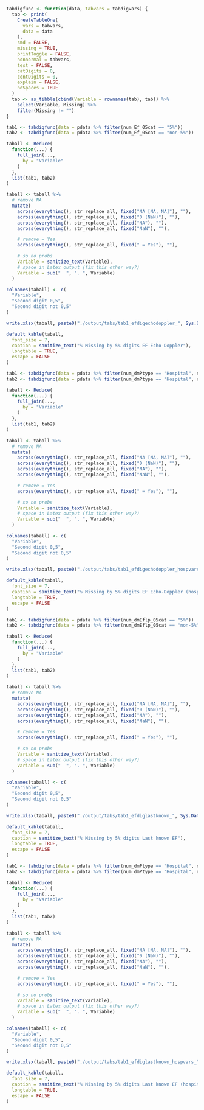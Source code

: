 ```r
tabdigfunc <- function(data, tabvars = tabdigvars) {
  tab <- print(
    CreateTableOne(
      vars = tabvars,
      data = data
    ),
    smd = FALSE,
    missing = TRUE,
    printToggle = FALSE,
    nonnormal = tabvars,
    test = FALSE,
    catDigits = 0,
    contDigits = 0,
    explain = FALSE,
    noSpaces = TRUE
  )
  tab <- as_tibble(cbind(Variable = rownames(tab), tab)) %>%
    select(Variable, Missing) %>%
    filter(Missing != "")
}
```

```r

tab1 <- tabdigfunc(data = pdata %>% filter(num_Ef_05cat == "5%"))
tab2 <- tabdigfunc(data = pdata %>% filter(num_Ef_05cat == "non-5%"))

taball <- Reduce(
  function(...) {
    full_join(...,
      by = "Variable"
    )
  },
  list(tab1, tab2)
)

taball <- taball %>%
  # remove NA
  mutate(
    across(everything(), str_replace_all, fixed("NA [NA, NA]"), ""),
    across(everything(), str_replace_all, fixed("0 (NaN)"), ""),
    across(everything(), str_replace_all, fixed("NA"), ""),
    across(everything(), str_replace_all, fixed("NaN"), ""),

    # remove = Yes
    across(everything(), str_replace_all, fixed(" = Yes"), ""),

    # so no probs
    Variable = sanitize_text(Variable),
    # space in Latex output (fix this other way?)
    Variable = sub("  ", ". ", Variable)
  )

colnames(taball) <- c(
  "Variable",
  "Second digit 0,5",
  "Second digit not 0,5"
)

write.xlsx(taball, paste0("./output/tabs/tab1_efdigechodoppler_", Sys.Date(), ".xlsx"), rowNames = FALSE)

default_kable(taball,
  font_size = 7,
  caption = sanitize_text("% Missing by 5% digits EF Echo-Doppler"),
  longtable = TRUE,
  escape = FALSE
)
```

\clearpage
\newpage

```r

tab1 <- tabdigfunc(data = pdata %>% filter(num_dmPtype == "Hospital", num_Ef_05cat == "5%"), tabvars = tabhospvars)
tab2 <- tabdigfunc(data = pdata %>% filter(num_dmPtype == "Hospital", num_Ef_05cat == "non-5%"), tabvars = tabhospvars)

taball <- Reduce(
  function(...) {
    full_join(...,
      by = "Variable"
    )
  },
  list(tab1, tab2)
)

taball <- taball %>%
  # remove NA
  mutate(
    across(everything(), str_replace_all, fixed("NA [NA, NA]"), ""),
    across(everything(), str_replace_all, fixed("0 (NaN)"), ""),
    across(everything(), str_replace_all, fixed("NA"), ""),
    across(everything(), str_replace_all, fixed("NaN"), ""),

    # remove = Yes
    across(everything(), str_replace_all, fixed(" = Yes"), ""),

    # so no probs
    Variable = sanitize_text(Variable),
    # space in Latex output (fix this other way?)
    Variable = sub("  ", ". ", Variable)
  )

colnames(taball) <- c(
  "Variable",
  "Second digit 0,5",
  "Second digit not 0,5"
)

write.xlsx(taball, paste0("./output/tabs/tab1_efdigechodoppler_hospvars_", Sys.Date(), ".xlsx"), rowNames = FALSE)

default_kable(taball,
  font_size = 7,
  caption = sanitize_text("% Missing by 5% digits EF Echo-Doppler (hospitalized patients)"),
  longtable = TRUE,
  escape = FALSE
)
```

\clearpage
\newpage

```r

tab1 <- tabdigfunc(data = pdata %>% filter(num_dmEflp_05cat == "5%"))
tab2 <- tabdigfunc(data = pdata %>% filter(num_dmEflp_05cat == "non-5%"))

taball <- Reduce(
  function(...) {
    full_join(...,
      by = "Variable"
    )
  },
  list(tab1, tab2)
)

taball <- taball %>%
  # remove NA
  mutate(
    across(everything(), str_replace_all, fixed("NA [NA, NA]"), ""),
    across(everything(), str_replace_all, fixed("0 (NaN)"), ""),
    across(everything(), str_replace_all, fixed("NA"), ""),
    across(everything(), str_replace_all, fixed("NaN"), ""),

    # remove = Yes
    across(everything(), str_replace_all, fixed(" = Yes"), ""),

    # so no probs
    Variable = sanitize_text(Variable),
    # space in Latex output (fix this other way?)
    Variable = sub("  ", ". ", Variable)
  )

colnames(taball) <- c(
  "Variable",
  "Second digit 0,5",
  "Second digit not 0,5"
)

write.xlsx(taball, paste0("./output/tabs/tab1_efdiglastknown_", Sys.Date(), ".xlsx"), rowNames = FALSE)

default_kable(taball,
  font_size = 7,
  caption = sanitize_text("% Missing by 5% digits Last known EF"),
  longtable = TRUE,
  escape = FALSE
)
```

\clearpage
\newpage

```r

tab1 <- tabdigfunc(data = pdata %>% filter(num_dmPtype == "Hospital", num_dmEflp_05cat == "5%"), tabvars = tabhospvars)
tab2 <- tabdigfunc(data = pdata %>% filter(num_dmPtype == "Hospital", num_dmEflp_05cat == "non-5%"), tabvars = tabhospvars)

taball <- Reduce(
  function(...) {
    full_join(...,
      by = "Variable"
    )
  },
  list(tab1, tab2)
)

taball <- taball %>%
  # remove NA
  mutate(
    across(everything(), str_replace_all, fixed("NA [NA, NA]"), ""),
    across(everything(), str_replace_all, fixed("0 (NaN)"), ""),
    across(everything(), str_replace_all, fixed("NA"), ""),
    across(everything(), str_replace_all, fixed("NaN"), ""),

    # remove = Yes
    across(everything(), str_replace_all, fixed(" = Yes"), ""),

    # so no probs
    Variable = sanitize_text(Variable),
    # space in Latex output (fix this other way?)
    Variable = sub("  ", ". ", Variable)
  ) 

colnames(taball) <- c(
  "Variable",
  "Second digit 0,5",
  "Second digit not 0,5"
)

write.xlsx(taball, paste0("./output/tabs/tab1_efdiglastknown_hospvars_", Sys.Date(), ".xlsx"), rowNames = FALSE)

default_kable(taball,
  font_size = 7,
  caption = sanitize_text("% Missing by 5% digits Last known EF (hospitalized patients)"),
  longtable = TRUE,
  escape = FALSE
)
```
